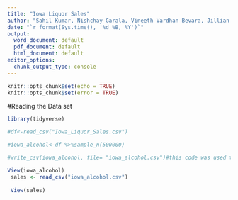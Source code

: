 ---
title: "Iowa Liquor Sales"
author: "Sahil Kumar, Nishchay Garala, Vineeth Vardhan Bevara, Jillian Moorman"
date: "`r format(Sys.time(), '%d %B, %Y')`"
output:
  word_document: default
  pdf_document: default
  html_document: default
editor_options:
  chunk_output_type: console
---

```{r setup, include=FALSE, cache = F}
knitr::opts_chunk$set(echo = TRUE)
knitr::opts_chunk$set(error = TRUE)
```

#Reading the Data set 
```{r, echo=FALSE, include=FALSE, cache = F} 
library(tidyverse)

#df<-read_csv("Iowa_Liquor_Sales.csv")

#iowa_alcohol<-df %>%sample_n(500000)

#write_csv(iowa_alcohol, file= "iowa_alcohol.csv")#this code was used to generate the random sample that we will use to run our analysis on. 

View(iowa_alcohol)
 sales <- read_csv("iowa_alcohol.csv")
 
 View(sales)
```



